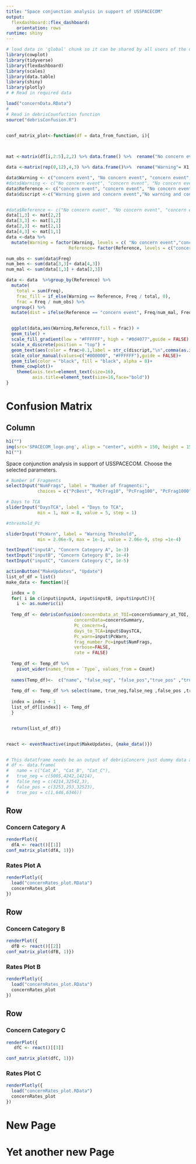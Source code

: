 ```yaml
---
title: "Space conjunction analysis in support of USSPACECOM"
output: 
  flexdashboard::flex_dashboard:
    orientation: rows
runtime: shiny
---
```





```r
# load data in 'global' chunk so it can be shared by all users of the dashboard
library(cowplot)
library(tidyverse)
library(flexdashboard)
library(scales)
library(data.table)
library(shiny)
library(plotly)
# # Read in required data

load("concernData.RData")
#
# Read in debrisCounfuction function
source("debrisConfusion.R")


conf_matrix_plot<-function(df = data_from_function, i){

  

mat <-matrix(df[i,2:5],2,2) %>% data.frame() %>%  rename("No concern event"= X1, "concern event" = X2)

data <-matrix(rep(0,12),4,3) %>% data.frame()%>%  rename("Warning"= X1, "Reference" = X2, "Freq" = X3)

data$Warning <- c("concern event", "No concern event", "concern event","No concern event")
#data$Warning <- c("No concern event", "concern event", "No concern event","concern event")
data$Reference <- c("concern event", "concern event", "No concern event", "No concern event")
data$discript <-c("Warning given and concern event","No warning and concern event", "Warning given and no concern event" ,"No warning and no concern event")


#data$Reference <- c("No concern event", "No concern event", "concern event", "concern event")
data[1,3] <- mat[2,2]
data[3,3] <- mat[1,2]
data[2,3] <- mat[2,1]
data[4,3] <- mat[1,1]
data <-data %>% 
  mutate(Warning = factor(Warning, levels = c( "No concern event","concern event")),  
                        Reference= factor(Reference, levels = c("concern event", "No concern event"))) 

num_obs <- sum(data$Freq)
num_ben <- sum(data[3,3]+ data[4,3])
num_mal <- sum(data[1,3] + data[2,3])

data <- data  %>%group_by(Reference) %>% 
  mutate(
    total = sum(Freq),
    frac_fill = if_else(Warning == Reference, Freq / total, 0),
    frac = Freq / num_obs) %>% 
  ungroup() %>% 
  mutate(dist = ifelse(Reference == "concern event", Freq/num_mal, Freq/num_ben )) 


  ggplot(data,aes(Warning,Reference,fill = frac)) +
  geom_tile() +
  scale_fill_gradient(low = "#FFFFFF", high = "#0d4077",guide = FALSE) +
  scale_x_discrete(position = "top") +
  geom_text(aes(color = frac>0.1,label = str_c(discript,"\n",comma(as.integer(Freq)),"\n ", round(frac * 100,2), "% of all Observations \n", round(dist *100,2), "% of True ", Reference  )), size = 6)+
  scale_color_manual(values=c("#000000", "#FFFFFF"),guide = FALSE)+
  geom_tile(color = "black", fill = "black", alpha = 0)+
  theme_cowplot()+
    theme(axis.text=element_text(size=16),
          axis.title=element_text(size=16,face="bold"))
}
```

Confusion Matrix  {data-navmenu="More Analysis"}
===================================== 

Column {.sidebar} 
-----------------------------------------------------------------------

```r
h1("")
img(src='SPACECOM_logo.png', align = "center", width = 150, height = 150)
h1("")
```

Space conjunction analysis in support of USSPACECOM. Choose the selected parameters.

```r


# Number of Fragments
selectInput("NumFrags", label = "Number of fragments:",
            choices = c("PcBest", "PcFrag10", "PcFrag100", "PcFrag1000", "PcFrag10000"), selected = "PcBest")

# Days to TCA 
sliderInput("DaysTCA", label = "Days to TCA",
            min = 1, max = 8, value = 5, step = 1)

#threshold_Pc

sliderInput("PcWarn", label = "Warning Threshold",
            min = 2.06e-9, max = 1e-1, value = 2.06e-9, step =1e-4)

textInput("inputA", "Concern Category A", 1e-3)
textInput("inputB", "Concern Category B", 1e-4)
textInput("inputC", "Concern Category C", 1e-5)

actionButton("MakeUpdates", "Update")
list_of_df = list()
make_data <- function(){

  index = 0
  for( i in c(input$inputA, input$inputB, input$inputC)){
    i <- as.numeric(i)
 
  Temp_df <- debrisConfusion(concernData_at_TOI=concernSummary_at_TOI,
                          concernData=concernSummary,
                          Pc_concern=i,
                          days_to_TCA=input$DaysTCA,
                          Pc_warn=input$PcWarn,
                          frag_number_Pc=input$NumFrags,
                          verbose=FALSE,
                          rate = FALSE)
 
  Temp_df <- Temp_df %>% 
    pivot_wider(names_from = `Type`, values_from = Count)
  
  names(Temp_df)<-  c("name", "false_neg", "false_pos","true_pos" ,"true_neg")
  
  Temp_df <- Temp_df %>% select(name, true_neg,false_neg ,false_pos ,true_pos )
  
  index = index + 1
  list_of_df[[index]] <- Temp_df
  }


  return(list_of_df)}


react <- eventReactive(input$MakeUpdates, {make_data()})


# This datatframe needs be an output of debrisConcern just dummy data at this time
# df <- data.frame(
#   name = c("Cat_A", "Cat_B", "Cat_C"),
#   true_neg = c(5005,4242,14214),
#   false_neg = c(4214,32542,3),
#   false_pos = c(3253,253,32523),
#   true_pos = c(1,646,6346))

```



Row {.tabset .tabset-fade}
-----------------------------------------------------------------------

### Concern Category A 


```r
renderPlot({
  dfA <- react()[[1]]
conf_matrix_plot(dfA, 1)})

```
    
### Rates Plot A

```r
renderPlotly({
  load("concernRates_plot.RData")
  concernRates_plot
})
```


Row {.tabset .tabset-fade}
-----------------------------------------------------------------------

### Concern Category B 

```r
renderPlot({
  dfB <- react()[[2]]
conf_matrix_plot(dfB, 1)})
```

### Rates Plot B

```r
renderPlotly({
  load("concernRates_plot.RData")
  concernRates_plot
})
```


Row {.tabset .tabset-fade}
-----------------------------------------------------------------------

### Concern Category C 

```r
renderPlot({
   dfC <- react()[[3]]

conf_matrix_plot(dfC, 1)})

```

### Rates Plot C 

```r
renderPlotly({
  load("concernRates_plot.RData")
  concernRates_plot
})
```


 New Page {data-navmenu="More Analysis"}
=====================================



 Yet another new Page {data-navmenu="More Analysis"}
=====================================